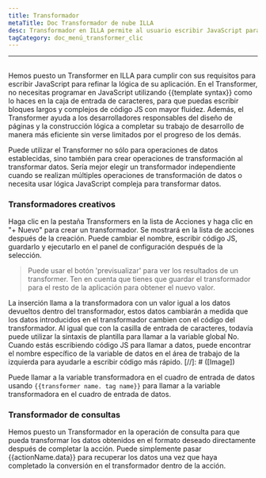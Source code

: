 ```yaml
---
title: Transformador
metaTitle: Doc Transformador de nube ILLA
desc: Transformador en ILLA permite al usuario escribir JavaScript para refinar la lógica de la aplicación
tagCategory: doc_menú_transformer_clic
---
```


* * *

## <Heading hidden>Transformador</Heading>

Hemos puesto un Transformer en ILLA para cumplir con sus requisitos para escribir JavaScript para refinar la lógica de su aplicación. En el Transformer, no necesitas programar en JavaScript utilizando {{template syntax}} como lo haces en la caja de entrada de caracteres, para que puedas escribir bloques largos y complejos de código JS con mayor fluidez. Además, el Transformer ayuda a los desarrolladores responsables del diseño de páginas y la construcción lógica a completar su trabajo de desarrollo de manera más eficiente sin verse limitados por el progreso de los demás.

Puede utilizar el Transformer no sólo para operaciones de datos establecidas, sino también para crear operaciones de transformación al transformar datos. Sería mejor elegir un transformador independiente cuando se realizan múltiples operaciones de transformación de datos o necesita usar lógica JavaScript compleja para transformar datos.

### Transformadores creativos

Haga clic en la pestaña Transformers en la lista de Acciones y haga clic en "+ Nuevo" para crear un transformador. Se mostrará en la lista de acciones después de la creación. Puede cambiar el nombre, escribir código JS, guardarlo y ejecutarlo en el panel de configuración después de la selección.

> Puede usar el botón 'previsualizar' para ver los resultados de un transformer. Ten en cuenta que tienes que guardar el transformador para el resto de la aplicación para obtener el nuevo valor.

La inserción llama a la transformadora con un valor igual a los datos devueltos dentro del transformador, estos datos cambiarán a medida que los datos introducidos en el transformador cambien con el código del transformador. Al igual que con la casilla de entrada de caracteres, todavía puede utilizar la sintaxis de plantilla para llamar a la variable global No. Cuando estás escribiendo código JS para llamar a datos, puede encontrar el nombre específico de la variable de datos en el área de trabajo de la izquierda para ayudarle a escribir código más rápido.
[//]\: # ([Image])

Puede llamar a la variable transformadora en el cuadro de entrada de datos usando `{{transformer name. tag name}}` para llamar a la variable transformadora en el cuadro de entrada de datos.

### Transformador de consultas

Hemos puesto un Transformador en la operación de consulta para que pueda transformar los datos obtenidos en el formato deseado directamente después de completar la acción. Puede simplemente pasar {{actionName.data}} para recuperar los datos una vez que haya completado la conversión en el transformador dentro de la acción.
